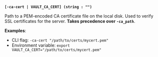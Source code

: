 <a id="standard-ca-cert" />

**`[-ca-cert | VAULT_CA_CERT] (string : "")`**

Path to a PEM-encoded CA certificate file on the local disk. Used to verify SSL
certificates for the server. **Takes precedence over `-ca_path`**.

**Examples**:

- CLI flag: `-ca-cert "/path/to/certs/mycert.pem"`
- Environment variable: `export VAULT_CA_CERT="/path/to/certs/mycert.pem"`

